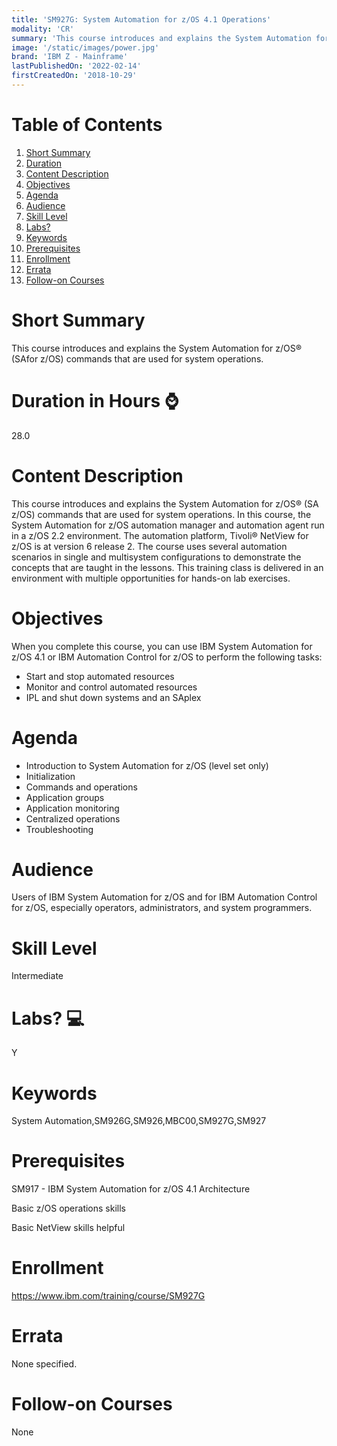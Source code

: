```yaml
---
title: 'SM927G: System Automation for z/OS 4.1 Operations'
modality: 'CR'
summary: 'This course introduces and explains the System Automation for z/OS® (SAfor z/OS) commands that are used for system operations.                                                      '
image: '/static/images/power.jpg'
brand: 'IBM Z - Mainframe'
lastPublishedOn: '2022-02-14'
firstCreatedOn: '2018-10-29'
---
```

# Table of Contents
1.  [Short Summary](#short-summary)
2.  [Duration](#duration-in-hours-)
3.  [Content Description](#content-description)
4.  [Objectives](#objectives)
5.  [Agenda](#agenda)
6.  [Audience](#audience)
7.  [Skill Level](#skill-level)
8.  [Labs?](#labs-)
9.  [Keywords](#keywords)
10. [Prerequisites](#prerequisites)
11. [Enrollment](#enrollment)
12. [Errata](#errata)
13. [Follow-on Courses](#follow-on-courses)

# Short Summary
This course introduces and explains the System Automation for z/OS® (SAfor z/OS) commands that are used for system operations.                                                      

# Duration in Hours ⌚
28.0

# Content Description
This course introduces and explains the System Automation for z/OS® (SA z/OS) commands that are used for system operations. In this course, the System Automation for z/OS automation manager and automation agent run in a z/OS 2.2 environment. The automation platform, Tivoli® NetView for z/OS is at version 6 release 2. The course uses several automation scenarios in single and multisystem configurations to demonstrate the concepts that are taught in the lessons. This training class is delivered in an environment with multiple opportunities for hands-on lab exercises.



# Objectives
When you complete this course, you can use IBM System Automation for z/OS 4.1 or IBM Automation Control for z/OS to perform the following tasks:


* Start and stop automated resources
* Monitor and control automated resources
* IPL and shut down systems and an SAplex


# Agenda
* Introduction to System Automation for z/OS (level set only)
* Initialization
* Commands and operations
* Application groups
* Application monitoring
* Centralized operations
* Troubleshooting


# Audience
Users of IBM System Automation for z/OS and for IBM Automation Control for z/OS, especially operators, administrators, and system programmers.



# Skill Level
Intermediate        

# Labs? 💻
Y

# Keywords
System Automation,SM926G,SM926,MBC00,SM927G,SM927

# Prerequisites
SM917 - IBM System Automation for z/OS 4.1 Architecture  

Basic z/OS operations skills  

Basic NetView skills helpful



# Enrollment
https://www.ibm.com/training/course/SM927G

# Errata
None specified.

# Follow-on Courses
None

